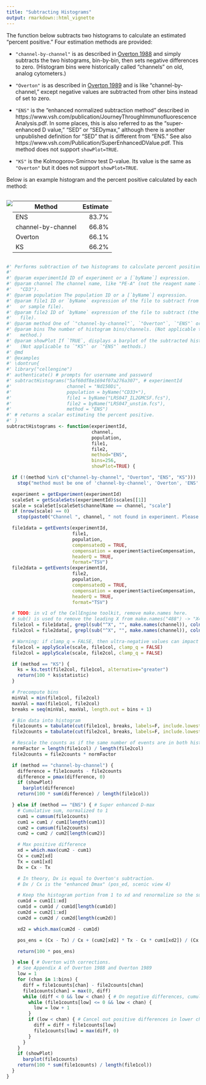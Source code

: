 ```yaml
---
title: "Subtracting Histograms"
output: rmarkdown::html_vignette
---
```


The function below subtracts two histograms to calculate an estimated "percent
positive." Four estimation methods are provided:

* `"channel-by-channel"` is as described in [Overton 1988](https://pubmed.ncbi.nlm.nih.gov/3061754/)
  and simply subtracts the two histograms, bin-by-bin, then sets negative
  differences to zero. (Histogram bins were historically called "channels" on
  old, analog cytometers.)

* `"Overton"` is as described in [Overton 1989](https://onlinelibrary.wiley.com/doi/epdf/10.1002/cyto.990100421)
  and is like "channel-by-channel," except negative values are subtracted from
  other bins instead of set to zero.

* `"ENS"` is the "enhanced normalized subtraction method" described in
  https://www.vsh.com/publication/JourneyThroughImmunofluorescenceAnalysis.pdf.
  In some places, this is also referred to as the "super-enhanced D value,"
  "SED" or "SEDymax," although there is another unpublished definition for
  "SED" that is different from "ENS." See also https://www.vsh.com/Publication/SuperEnhancedDValue.pdf.
  This method does not support `showPlot=TRUE`.

* `"KS"` is the Kolmogorov-Smirnov test D-value. Its value is the same as
  `"Overton"` but it does not support `showPlot=TRUE`.

Below is an example histogram and the percent positive calculated by each
method:

<div style="display: flex;">
  <img src="histosub1.png" style="max-width: unset;" />

  | Method | Estimate |
  | ------ | -------: |
  | ENS | 83.7%
  | channel-by-channel | 66.8%
  | Overton | 66.1%
  | KS | 66.2%

</div>

```R
#' Performs subtraction of two histograms to calculate percent positive.
#'
#' @param experimentId ID of experiment or a [`byName`] expression.
#' @param channel The channel name, like "PE-A" (not the reagent name like
#'   "CD3").
#' @param population The population ID or a [`byName`] expression.
#' @param file1 ID or `byName` expression of the file to subtract from (the test
#'   or sample file).
#' @param file2 ID of `byName` expression of the file to subtract (the control
#'   file).
#' @param method One of `"channel-by-channel"`, `"Overton"`, `"ENS"` or `"KS"`.
#' @param bins The number of histogram bins/channels. (Not applicable to `"KS"`
#'   method.)
#' @param showPlot If `TRUE`, displays a barplot of the subtracted histograms.
#'   (Not applicable to `"KS"` or `"ENS"` methods.)
#' @md
#' @examples
#' \dontrun{
#' library("cellengine")
#' authenticate() # prompts for username and password
#' subtractHistograms("5af60df8e1694f07a276a307", # experimentId
#'                    channel = "Nd150Di",
#'                    population = byName("CD33+"),
#'                    file1 = byName("LRS047_IL2GMCSF.fcs"),
#'                    file2 = byName("LRS047_unstim.fcs"),
#'                    method = "ENS")
#' # returns a scalar estimating the percent positive.
#' }
subtractHistograms <- function(experimentId,
                               channel,
                               population,
                               file1,
                               file2,
                               method="ENS",
                               bins=256,
                               showPlot=TRUE) {

  if (!(method %in% c("channel-by-channel", "Overton", "ENS", "KS")))
    stop("method must be one of 'channel-by-channel', 'Overton', 'ENS' or 'KS'.")

  experiment = getExperiment(experimentId)
  scaleSet = getScaleSets(experimentId)$scales[[1]]
  scale = scaleSet[scaleSet$channelName == channel, "scale"]
  if (nrow(scale) == 0)
    stop(paste0("Channel ", channel, " not found in experiment. Please check the spelling."))

  file1data = getEvents(experimentId,
                        file1,
                        population,
                        compensatedQ = TRUE,
                        compensation = experiment$activeCompensation,
                        headerQ = TRUE,
                        format="TSV")
  file2data = getEvents(experimentId,
                        file2,
                        population,
                        compensatedQ = TRUE,
                        compensation = experiment$activeCompensation,
                        headerQ = TRUE,
                        format="TSV")

  # TODO: in v1 of the CellEngine toolkit, remove make.names here.
  # sub() is used to remove the leading X from make.names("488") -> "X488"
  file1col = file1data[, grepl(sub("^X", "", make.names(channel)), colnames(file1data))]
  file2col = file2data[, grepl(sub("^X", "", make.names(channel)), colnames(file2data))]

  # Warning: if clamp_q = FALSE, then ultra-negative values can impact histograms.
  file1col = applyScale(scale, file1col, clamp_q = FALSE)
  file2col = applyScale(scale, file2col, clamp_q = FALSE)

  if (method == "KS") {
    ks = ks.test(file2col, file1col, alternative="greater")
    return(100 * ks$statistic)
  }

  # Precompute bins
  minVal = min(file1col, file2col)
  maxVal = max(file1col, file2col)
  breaks = seq(minVal, maxVal, length.out = bins + 1)

  # Bin data into histogram
  file1counts = tabulate(cut(file1col, breaks, labels=F, include.lowest=T), nbins=bins)
  file2counts = tabulate(cut(file2col, breaks, labels=F, include.lowest=T), nbins=bins)

  # Rescale the counts as if the same number of events are in both histograms.
  normFactor = length(file1col) / length(file2col)
  file2counts = file2counts * normFactor

  if (method == "channel-by-channel") {
    difference = file1counts - file2counts
    difference = pmax(difference, 0)
    if (showPlot)
      barplot(difference)
    return(100 * sum(difference) / length(file1col))

  } else if (method == "ENS") { # Super enhanced D-max
    # Cumulative sum, normalized to 1
    cum1 = cumsum(file1counts)
    cum1 = cum1 / cum1[length(cum1)]
    cum2 = cumsum(file2counts)
    cum2 = cum2 / cum2[length(cum2)]

    # Max positive difference
    xd = which.max(cum2 - cum1)
    Cx = cum2[xd]
    Tx = cum1[xd]
    Dx = Cx - Tx

    # In theory, Dx is equal to Overton's subtraction.
    # Dx / Cx is the "enhanced Dmax" (pos_ed, scenic view 4)

    # Keep the histogram portion from 1 to xd and renormalize so the sum is 1
    cum1d = cum1[1:xd]
    cum1d = cum1d / cum1d[length(cum1d)]
    cum2d = cum2[1:xd]
    cum2d = cum2d / cum2d[length(cum2d)]

    xd2 = which.max(cum2d - cum1d)

    pos_ens = (Cx - Tx) / Cx + (cum2[xd2] * Tx - Cx * cum1[xd2]) / (Cx * Cx)

    return(100 * pos_ens)

  } else { # Overton with corrections.
    # See Appendix A of Overton 1988 and Overton 1989
    low = 1
    for (chan in 1:bins) {
      diff = file1counts[chan] - file2counts[chan]
      file1counts[chan] = max(0, diff)
      while (diff < 0 && low < chan) { # On negative differences, cumulative subtract.
        while (file1counts[low] <= 0 && low < chan) {
          low = low + 1
        }
        if (low < chan) { # Cancel out positive differences in lower channels.
          diff = diff + file1counts[low]
          file1counts[low] = max(diff, 0)
        }
      }
    }
    if (showPlot)
      barplot(file1counts)
    return(100 * sum(file1counts) / length(file1col))
  }
}
```
